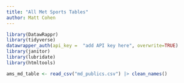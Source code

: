 ```yaml
---
title: "All Met Sports Tables"
author: Matt Cohen
---
```


```r
library(DatawRappr)
library(tidyverse)
datawrapper_auth(api_key =  "add API key here", overwrite=TRUE)
library(janitor)
library(lubridate)
library(htmltools)
```

```r
ams_md_table <- read_csv("md_publics.csv") |> clean_names()
```


